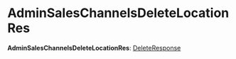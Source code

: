 
# AdminSalesChannelsDeleteLocationRes

 **AdminSalesChannelsDeleteLocationRes**: [DeleteResponse](../interfaces/medusa.DeleteResponse.mdx)
